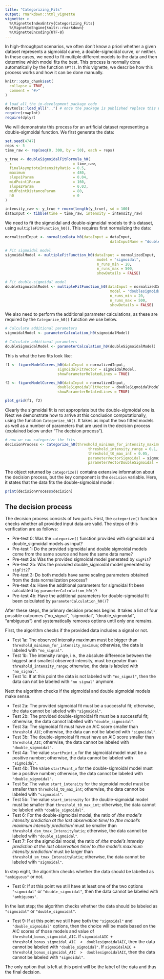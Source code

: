```yaml
---
title: "Categorizing_Fits"
output: rmarkdown::html_vignette
vignette: >
  %\VignetteIndexEntry{Categorizing_Fits}
  %\VignetteEngine{knitr::rmarkdown}
  %\VignetteEncoding{UTF-8}
---
```


In high-throughput scenarios, we often don't know a priori whether a given dataset represents a sigmoidal curve, a double-sigmoidal curve, or neither. In these cases, we need to fit multiple different models to the data and then determine which model fits the best. This process is normally done automatically by the function `SPT()`. In this vignette, we describe how this process works and how it can be done manually.


```r
knitr::opts_chunk$set(
  collapse = TRUE,
  comment = "#>"
)
```

```r
# load all the in-development package code
devtools::load_all("..") # once the package is published replace this with library(SPT)
require(cowplot)
require(dplyr)
```

We will demonstrate this process for an artificial dataset representing a double-sigmoidal function. We first generate the data:

```r
set.seed(4747)
reps <- 5
time_raw <- rep(seq(0, 300, by = 50), each = reps)

y_true <- doubleSigmoidalFitFormula_h0(
  x                            = time_raw,
  finalAsymptoteIntensityRatio = 0.5,
  maximum                      = 480,
  slope1Param                  = 0.04,
  midPoint1Param               = 160,
  slope2Param                  = 0.03,
  midPointDistanceParam        = 80,
  h0                           = 0
)

intensity_raw <- y_true + rnorm(length(y_true), sd = 100)
dataInput <- tibble(time = time_raw, intensity = intensity_raw)
```

We need to fit the sigmoidal and double-sigmoidal models to this dataset, using `multipleFitFunction_h0()`. This requires first normalizing the data:
```r
normalizedInput <- normalizeData_h0(dataInput = dataInput, 
                                                dataInputName = "doubleSigmoidalSample")

# Fit sigmoidal model
sigmoidalModel <- multipleFitFunction_h0(dataInput = normalizedInput,
                                          model = "sigmoidal",
                                          n_runs_min = 20,
                                          n_runs_max = 500,
                                          showDetails = FALSE)

# Fit double-sigmoidal model
doubleSigmoidalModel <- multipleFitFunction_h0(dataInput = normalizedInput,
                                                model = "doublesigmoidal",
                                                n_runs_min = 20,
                                                n_runs_max = 500,
                                                showDetails = FALSE)
```

We also need to perform the additional parameter calculations, as these are required by the `Categorize_h0()` function we use below.

```r
# Calculate additional parameters
sigmoidalModel <- parameterCalculation_h0(sigmoidalModel)

# Calculate additional parameters
doubleSigmoidalModel <- parameterCalculation_h0(doubleSigmoidalModel)
```

This is what the two fits look like:
```r
f1 <- figureModelCurves_h0(dataInput = normalizedInput,
                        sigmoidalFitVector = sigmoidalModel,
                        showParameterRelatedLines = TRUE)

f2 <- figureModelCurves_h0(dataInput = normalizedInput,
                        doubleSigmoidalFitVector = doubleSigmoidalModel,
                        showParameterRelatedLines = TRUE)

plot_grid(f1, f2)
```

Clearly the sigmoidal fit is not appropriate but the double-sigmoidal one is. Next we demonstrate how to arrive at this conclusion computationally, using the function `Categorize_h0()`. It takes as input the two fitted models as well as a number of parameters that are used in the decision process (explained below under "The decision process").


```r
# now we can categorize the fits
decisionProcess <- Categorize_h0(threshold_minimum_for_intensity_maximum = 0.3,
                                      threshold_intensity_range = 0.1,
                                      threshold_t0_max_int = 0.05,
                                      parameterVectorSigmoidal = sigmoidalModel,
                                      parameterVectorDoubleSigmoidal = doubleSigmoidalModel)
```

The object returned by `categorize()` contains extensive information about the decision process, but the key component is the `decision` variable. Here, it states that the data fits the double-sigmoidal model:
```r
print(decisionProcess$decision)
```


## The decision process

The decision process consists of two parts. First, the `categorize()` function checks whether all provided input data are valid. The steps of this verification are as follows:

* Pre-test 0: Was the `categorize()` function provided with sigmoidal and double_sigmoidal models as input?
* Pre-test 1: Do the provided sigmoidal and double sigmoidal models come from the same source and have the same data name?
* Pre-test 2a: Was the provided sigmoidal model generated by `sigFit`?
* Pre-test 2b: Was the provided double_sigmoidal model generated by `sigFit2`?
* Pre-test 3: Do both models have same scaling parameters obtained from the data normalization process?
* Pre-test 4a: Have the additional parameters for sigmoidal fit been calculated by `parameterCalculation_h0()`?
* Pre-test 4b: Have the additional parameters for double-sigmoidal fit been calculated by `parameterCalculation_h0()`?

After these steps, the primary decision process begins. It takes a list of four possible outcomes ("no_signal", "sigmoidal", "double_sigmoidal", "ambiguous") and systematically removes options until only one remains.

First, the algorithm checks if the provided data includes a signal or not.

* Test 1a: The observed intensity maximum must be bigger than `threshold_minimum_for_intensity_maximum`; otherwise, the data is labeled with `"no_signal"`.
* Test 1b: The intensity range, i.e., the absolute difference between the biggest and smallest observed intensity, must be greater than `threshold_intensity_range`; otherwise, the data is labeled with `"no_signal"`.
* Test 1c: If at this point the data is not labeled with `"no_signal"`, then the data can not be labeled with `"no signal"` anymore.

Next the algorithm checks if the sigmoidal and double sigmoidal models make sense.

* Test 2a: The provided sigmoidal fit must be a successful fit; otherwise, the data cannot be labeled with `"sigmoidal"`.
* Test 2b: The provided double-sigmoidal fit must be a successful fit; otherwise, the data cannot labelled with `"double_sigmoidal"`.
* Test 3a: The sigmoidal fit must have an AIC score smaller than `threshold_AIC`; otherwise, the data can not be labeled with `"sigmoidal"`.
* Test 3b: The double-sigmoidal fit must have an AIC score smaller than `threshold_AIC`; otherwise, the data cannot be labeled with `"double_sigmoidal"`.
* Test 4a: The value `startPoint_x` for the sigmoidal model must be a positive number; otherwise, the data cannot be labeled with `"sigmoidal"`.
* Test 4b: The value `startPoint_x` for the double-sigmoidal model must be a positive number; otherwise, the data cannot be labeled with `"double_sigmoidal"`.
* Test 5a: The value `start_intensity` for the sigmoidal model must be smaller than `threshold_t0_max_int`; otherwise, the data cannot be labeled with `"sigmoidal"`.
* Test 5b: The value `start_intensity` for the double-sigmoidal model must be smaller than `threshold_t0_max_int`; otherwise, the data cannot be labeled with `"double_sigmoidal"`.
* Test 6: For the double-sigmoidal model, the ratio of _/the model's intensity prediction at the last observation time/_ to _/the model's maximum intensity prediction/_ must be smaller than `threshold_dsm_tmax_IntensityRatio`; otherwise, the data cannot be labeled with `"double_sigmoidal"`.
* Test 7: For the sigmoidal model; the ratio of _/the model's intensity prediction at the last observation time/_ to _/the model's maximum intensity prediction/_ must be larger than `threshold_sm_tmax_IntensityRatio`; otherwise, the data cannot be labeled with `"sigmoidal"`.

In step eight, the algorithm checks whether the data should be labelled as `"ambiguous"` or not.

* Test 8: If at this point we still have at least one of the two options `"sigmoidal"` or `"double_sigmoidal"`, then the data cannot be labeled with `"ambiguous"`.

In the last step; the algorithm checks whether the data should be labeled as `"sigmoidal"` or `"double_sigmoidal"`.

* Test 9: If at this point we still have both the `"sigmoidal"` and `"double_sigmoidal"` options, then the choice will be made based on the AIC scores of those models and value of `threshold_bonus_sigmoidal_AIC`. If `sigmoidalAIC + threshold_bonus_sigmoidal_AIC  <  doublesigmoidalAIC`, then the data cannot be labeled with `"double_sigmoidal"`. If `sigmoidalAIC + threshold_bonus_sigmoidal_AIC  >  doublesigmoidalAIC`, then the data cannot be labeled with `"sigmoidal"`.

The only option that is left at this point will be the label of the data and thus the final decision.
